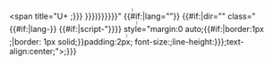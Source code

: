 <includeonly><ruby><span title="U+{{{1|0041}}} {{{l|{{{2|({{{n|&nbsp;{{{c|&#x{{{1|0041}}};}}}&nbsp;}}})}}}}}}" {{#if:{{{lang|}}}|lang="{{{lang|}}}"}} {{#if:{{{lang|}}}{{{script|}}}|dir="{{{dir|ltr}}}" class="{{#if:{{{lang|}}}|lang-{{{lang|}}}}} {{#if:{{{script|}}}|script-{{{script|}}}"}}}} style="margin:0 auto;{{#if:{{{b|}}}|border:1px {{{b|}}};|border: 1px solid;}}padding:2px; font-size:{{{fs|200%}}};line-height:{{{lh|{{{h|1.5}}}}}};text-align:center;{{{s|}}}">{{{c|&#x{{{1|0041}}};}}}</span><rt>{{{n|U+{{{1|0041}}}}}}</rt></ruby></includeonly><noinclude>{{Documentation}}
</noinclude>